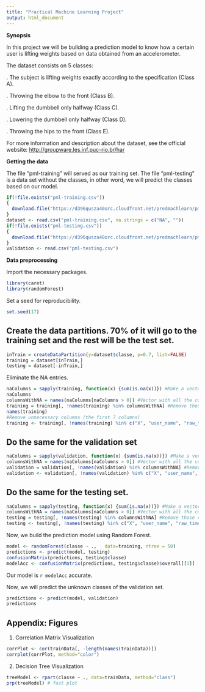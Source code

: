 ```yaml
---
title: "Practical Machine Learning Project"
output: html_document
---
```


**Synopsis**

In this project we will be building a prediction model to know how a certain user is lifting weights based on data obtained from an accelerometer.

The dataset consists on 5 classes:

. The subject is lifting weights exactly according to the specification (Class A).

. Throwing the elbow to the front (Class B).

. Lifting the dumbbell only halfway (Class C).

. Lowering the dumbbell only halfway (Class D).

. Throwing the hips to the front (Class E).

For more information and description about the dataset, see the official website: <http://groupware.les.inf.puc-rio.br/har>

**Getting the data**

The file "pml-training" will served as our training set.
The file "pml-testing" is a data set without the classes, in other word, we will predict the classes based on our model.

```r
if(!file.exists("pml-training.csv"))
{
  download.file("https://d396qusza40orc.cloudfront.net/predmachlearn/pml-training.csv", "pml-training.csv", method = 'curl')
}
dataset <- read.csv("pml-training.csv", na.strings = c("NA", ""))
if(!file.exists("pml-testing.csv"))
{
  download.file("https://d396qusza40orc.cloudfront.net/predmachlearn/pml-testing.csv", "pml-testing.csv", method = 'curl')
}
validation <- read.csv("pml-testing.csv")
```

**Data preprocessing**

Import the necessary packages.
```r
library(caret)
library(randomForest)
```

Set a seed for reproducibility.

```r
set.seed(17)
```

## Create the data partitions. 70% of it will go to the training set and the rest will be the test set.

```r
inTrain = createDataPartition(y=dataset$classe, p=0.7, list=FALSE)
training = dataset[inTrain,]
testing = dataset[-inTrain,]
```

Eliminate the NA entries.

```r
naColumns = sapply(training, function(x) {sum(is.na(x))}) #Make a vector of all the columns and the number of NA entries
naColumns
columnsWithNA = names(naColumns[naColumns > 0]) #Vector with all the columns that has NA values
training = training[, !names(training) %in% columnsWithNA] #Remove those columns from the training set
names(training)
#Remove unnecessary columns (the first 7 columns)
training <- training[, !names(training) %in% c("X", "user_name", "raw_timestamp_part_1", "raw_timestamp_part_2", "cvtd_timestamp", "new_window", "num_window")]
```

## Do the same for the validation set

```r
naColumns = sapply(validation, function(x) {sum(is.na(x))}) #Make a vector of all the columns and the number of NA entries
columnsWithNA = names(naColumns[naColumns > 0]) #Vector with all the columns that has NA values
validation = validation[, !names(validation) %in% columnsWithNA] #Remove those columns from the training set.
validation <- validation[, !names(validation) %in% c("X", "user_name", "raw_timestamp_part_1", "raw_timestamp_part_2", "cvtd_timestamp", "new_window", "num_window")]
```

## Do the same for the testing set.

```r
naColumns = sapply(testing, function(x) {sum(is.na(x))}) #Make a vector of all the columns and the number of NA entries
columnsWithNA = names(naColumns[naColumns > 0]) #Vector with all the columns that has NA values
testing = testing[, !names(testing) %in% columnsWithNA] #Remove those columns from the training set.
testing <- testing[, !names(testing) %in% c("X", "user_name", "raw_timestamp_part_1", "raw_timestamp_part_2", "cvtd_timestamp", "new_window", "num_window")]
```

Now, we build the prediction model using Random Forest.

```r
model <- randomForest(classe ~ .,   data=training, ntree = 50)
predictions <- predict(model, testing)
confusionMatrix(predictions, testing$classe)
modelAcc <- confusionMatrix(predictions, testing$classe)$overall[[1]]
```

Our model is `r modelAcc` accurate.

Now, we will predict the unknown classes of the validation set.

```r
predictions <- predict(model, validation)
predictions
```

## Appendix: Figures
1. Correlation Matrix Visualization  
```r
corrPlot <- cor(trainData[, -length(names(trainData))])
corrplot(corrPlot, method="color")
```
2. Decision Tree Visualization
```r
treeModel <- rpart(classe ~ ., data=trainData, method="class")
prp(treeModel) # fast plot
```
